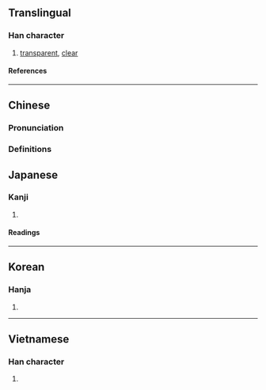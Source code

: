 {{character info/new}}
==Translingual==

===Han character===
{{Han char|rn=85|rad=水|as=09|sn=12|four=36181|canj=EAMO|ids=⿰氵是}}

# [[transparent]], [[clear]]

====References====
{{Han ref|kx=0637.180|dkj=17847|dj=1044.130|hdz=31673.110|uh=6E5C}}

----

==Chinese==
{{zh-forms}}

===Pronunciation===
{{zh-pron
|m=shí
|c=zik6
|mn=si̍t
|mc=y
|oc=y
|ma=
|cat=a
}}

===Definitions===

==Japanese==

===Kanji===
{{ja-kanji|grade=|rs=水09}}

# {{rfdef|ja|sort=水09}}

====Readings====
{{ja-readings
|on=しょく, じき
|kun=きよい
}}

----

==Korean==

===Hanja===
{{ko-hanja|식}}

# {{rfdef|ko|sort=水09}}

----

==Vietnamese==

===Han character===
{{vi-readings|rs=水09|reading=[[tiên]], [[thực]]}}

# {{rfdef|vi|sort=水09}}

{{cln|vi|Han tu}}